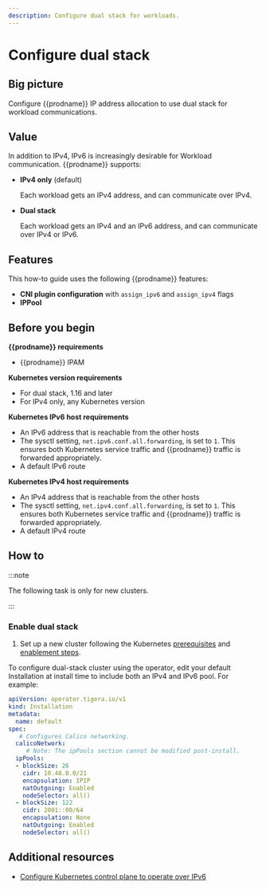```yaml
---
description: Configure dual stack for workloads.
---
```


# Configure dual stack

## Big picture

Configure {{prodname}} IP address allocation to use dual stack for workload communications.

## Value

In addition to IPv4, IPv6 is increasingly desirable for Workload communication. {{prodname}} supports:

- **IPv4 only** (default)

  Each workload gets an IPv4 address, and can communicate over IPv4.

- **Dual stack**

  Each workload gets an IPv4 and an IPv6 address, and can communicate over IPv4 or IPv6.

## Features

This how-to guide uses the following {{prodname}} features:

- **CNI plugin configuration** with `assign_ipv6` and `assign_ipv4` flags
- **IPPool**

## Before you begin

**{{prodname}} requirements**

- {{prodname}} IPAM

**Kubernetes version requirements**

- For dual stack, 1.16 and later
- For IPv4 only, any Kubernetes version

**Kubernetes IPv6 host requirements**

- An IPv6 address that is reachable from the other hosts
- The sysctl setting, `net.ipv6.conf.all.forwarding`, is set to `1`.
  This ensures both Kubernetes service traffic and {{prodname}} traffic is forwarded appropriately.
- A default IPv6 route

**Kubernetes IPv4 host requirements**

- An IPv4 address that is reachable from the other hosts
- The sysctl setting, `net.ipv4.conf.all.forwarding`, is set to `1`.
  This ensures both Kubernetes service traffic and {{prodname}} traffic is forwarded appropriately.
- A default IPv4 route

## How to

:::note

The following task is only for new clusters.

:::

### Enable dual stack

1. Set up a new cluster following the Kubernetes [prerequisites](https://kubernetes.io/docs/concepts/services-networking/dual-stack/#prerequisites) and [enablement steps](https://kubernetes.io/docs/concepts/services-networking/dual-stack/#enable-ipv4-ipv6-dual-stack).

To configure dual-stack cluster using the operator, edit your default Installation at install time to include both an IPv4 and IPv6 pool. For example:

```yaml
apiVersion: operator.tigera.io/v1
kind: Installation
metadata:
  name: default
spec:
   # Configures Calico networking.
  calicoNetwork:
     # Note: The ipPools section cannot be modified post-install.
  ipPools:
  - blockSize: 26
    cidr: 10.48.0.0/21
    encapsulation: IPIP
    natOutgoing: Enabled
    nodeSelector: all()
  - blockSize: 122
    cidr: 2001::00/64
    encapsulation: None
    natOutgoing: Enabled
    nodeSelector: all()
```

## Additional resources

- [Configure Kubernetes control plane to operate over IPv6](ipv6-control-plane.mdx)
